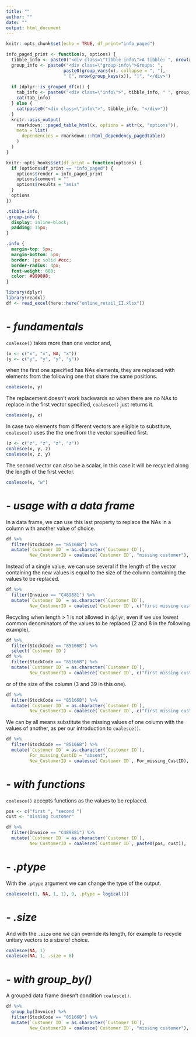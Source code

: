 ---
title: ""
author: ""
date: ""
output: html_document
---

```{r setup, include=FALSE}
knitr::opts_chunk$set(echo = TRUE, df_print="info_paged")
```

```{r, echo=FALSE}
info_paged_print <- function(x, options) {
  tibble_info <- paste0("<div class=\"tibble-info\">A tibble: ", nrow(x), " x ", ncol(x), "</div>")
  group_info <- paste0("<div class=\"group-info\">Groups: ", 
                      paste0(group_vars(x), collapse = ", "), 
                      " [", nrow(group_keys(x)), "]", "</div>")
  
  if (dplyr::is_grouped_df(x)) {
    tab_info <- paste0("<div class=\"info\">", tibble_info, " ", group_info, "</div>")
    cat(tab_info)
  } else {
    cat(paste0("<div class=\"info\">", tibble_info, "</div>"))
  }
  knitr::asis_output(
    rmarkdown:::paged_table_html(x, options = attr(x, "options")),
    meta = list(
      dependencies = rmarkdown:::html_dependency_pagedtable()
    )
  )
}

knitr::opts_hooks$set(df_print = function(options) {
  if (options$df_print == "info_paged") {
    options$render = info_paged_print
    options$comment = ""
    options$results = "asis"
  }
  options
})
```

```{css, echo=FALSE}
.tibble-info,
.group-info {
  display: inline-block;
  padding: 15px;
}

.info {
  margin-top: 5px;
  margin-bottom: 5px;
  border: 1px solid #ccc;
  border-radius: 4px;
  font-weight: 600;
  color: #999898;
}
```

```{r, message = FALSE, echo=FALSE}
library(dplyr)
library(readxl)
df <- read_excel(here::here("online_retail_II.xlsx"))
```

# - *fundamentals*

`coalesce()` takes more than one vector and,

```{r, df_print = "paged"}
(x <- c("x", "x", NA, "x"))
(y <- c("y", "y", "y", "y"))
```

when the first one specified has NAs elements, they are replaced with elements from the following one that share the same positions.

```{r, df_print = "paged"}
coalesce(x, y)
```

The replacement doesn't work backwards so when there are no NAs to replace in the first vector specified, `coalesce()` just returns it.

```{r, df_print = "paged"}
coalesce(y, x)
```

In case two elements from different vectors are eligible to substitute, `coalesce()` uses the the one from the vector specified first.

```{r, df_print = "paged"}
(z <- c("z", "z", "z", "z"))
coalesce(x, y, z)
coalesce(x, z, y)
```

The second vector can also be a scalar, in this case it will be recycled along the length of the first vector.

```{r, df_print = "paged"}
coalesce(x, "w")
```

# - *usage with a data frame*

In a data frame, we can use this last property to replace the NAs in a column with another value of choice.

```{r}
df %>%
  filter(StockCode == "85166B") %>%
  mutate(`Customer ID` = as.character(`Customer ID`),
         New_CustomerID = coalesce(`Customer ID`, "missing customer"), .keep = "used")
```

Instead of a single value, we can use several if the length of the vector containing the new values is equal to the size of the column containing the values to be replaced.

```{r}
df %>%
  filter(Invoice == "C489881") %>%
  mutate(`Customer ID` = as.character(`Customer ID`),
         New_CustomerID = coalesce(`Customer ID`, c("first missing customer", "second missing customer")), .keep = "used")
```

Recycling when length > 1 is not allowed in `dplyr`, even if we use lowest common denominators of the values to be replaced (2 and 8 in the following example), 

```{r, error = TRUE}
df %>%
  filter(StockCode == "85166B") %>%
  select(`Customer ID`)
df %>%
  filter(StockCode == "85166B") %>%
  mutate(`Customer ID` = as.character(`Customer ID`),
         New_CustomerID = coalesce(`Customer ID`, c("first missing customer", "second missing customer")), .keep = "used")
```

or of the size of the column (3 and 39 in this one).

```{r, error = TRUE}
df %>%
  filter(StockCode == "85166B") %>%
  mutate(`Customer ID` = as.character(`Customer ID`),
         New_CustomerID = coalesce(`Customer ID`, c("first missing customer", "second missing customer", "third missing costumer")), .keep = "used")
```

We can by all means substitute the missing values of one column with the values of another, as per our introduction to `coalesce()`.

```{r}
df %>%
  filter(StockCode == "85166B") %>%
  mutate(`Customer ID` = as.character(`Customer ID`),
         For_missing_CustID = "absent",
         New_CustomerID = coalesce(`Customer ID`, For_missing_CustID), .keep = "used")
```

# - *with functions*

`coalesce()` accepts functions as the values to be replaced.

```{r, df_print = "paged"}
pos <- c("first ", "second ")
cust <- "missing customer"
```
```{r}
df %>%
  filter(Invoice == "C489881") %>%
  mutate(`Customer ID` = as.character(`Customer ID`),
         New_CustomerID = coalesce(`Customer ID`, paste0(pos, cust)), .keep = "used")
```

# - *.ptype*

With the `.ptype` argument we can change the type of the output.

```{r, df_print = "paged"}
coalesce(c(1, NA, 1, 1), 0, .ptype = logical())
```

# - *.size*

And with the `.size` one we can override its length, for example to recycle unitary vectors to a size of choice.

```{r, df_print = "paged"}
coalesce(NA, 1)
coalesce(NA, 1, .size = 6)
```

# - *with group_by()*

A grouped data frame doesn't condition `coalesce()`.

```{r}
df %>%
  group_by(Invoice) %>%
  filter(StockCode == "85166B") %>%
  mutate(`Customer ID` = as.character(`Customer ID`),
         New_CustomerID = coalesce(`Customer ID`, "missing customer"), .keep = "used")
```